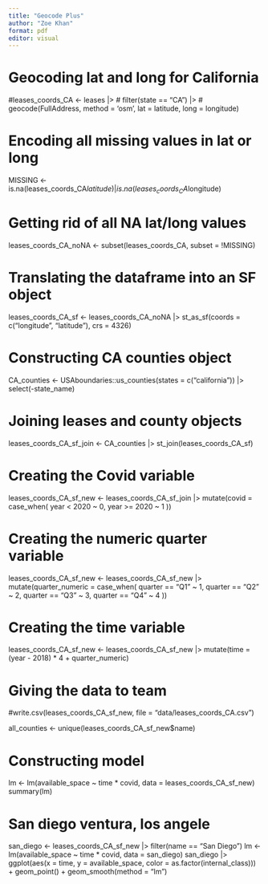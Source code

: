```yaml
---
title: "Geocode Plus"
author: "Zoe Khan"
format: pdf
editor: visual
---
```

# Geocoding lat and long for California
#leases_coords_CA <- leases |>
#  filter(state == "CA") |>
#  geocode(FullAddress, method = 'osm', lat = latitude, long = longitude)

# Encoding all missing values in lat or long
MISSING <- is.na(leases_coords_CA$latitude) | is.na(leases_coords_CA$longitude)

# Getting rid of all NA lat/long values
leases_coords_CA_noNA <- subset(leases_coords_CA, subset = !MISSING)

# Translating the dataframe into an SF object
leases_coords_CA_sf <- leases_coords_CA_noNA |>
  st_as_sf(coords = c("longitude", "latitude"), crs = 4326)

# Constructing CA counties object
CA_counties <- 
  USAboundaries::us_counties(states = c("california")) |> 
  select(-state_name)

# Joining leases and county objects
leases_coords_CA_sf_join <- CA_counties |>
  st_join(leases_coords_CA_sf)

# Creating the Covid variable
leases_coords_CA_sf_new <- leases_coords_CA_sf_join |>
  mutate(covid = case_when(
    year < 2020 ~ 0,
    year >= 2020 ~ 1
  ))

# Creating the numeric quarter variable
leases_coords_CA_sf_new <- leases_coords_CA_sf_new |>
  mutate(quarter_numeric = case_when(
    quarter == "Q1" ~ 1,
    quarter == "Q2" ~ 2,
    quarter == "Q3" ~ 3,
    quarter == "Q4" ~ 4
  ))

# Creating the time variable
leases_coords_CA_sf_new <- leases_coords_CA_sf_new |>
  mutate(time = (year - 2018) * 4 + quarter_numeric)

# Giving the data to team
#write.csv(leases_coords_CA_sf_new, file = "data/leases_coords_CA.csv")

all_counties <- unique(leases_coords_CA_sf_new$name)

# Constructing model
lm <- lm(available_space ~ time * covid, data = leases_coords_CA_sf_new)
summary(lm)

# San diego ventura, los angele
san_diego <- leases_coords_CA_sf_new |>
  filter(name == "San Diego")
lm <- lm(available_space ~ time * covid, data = san_diego)
san_diego |> ggplot(aes(x = time, y = available_space, color = as.factor(internal_class))) + geom_point() + geom_smooth(method = "lm")
